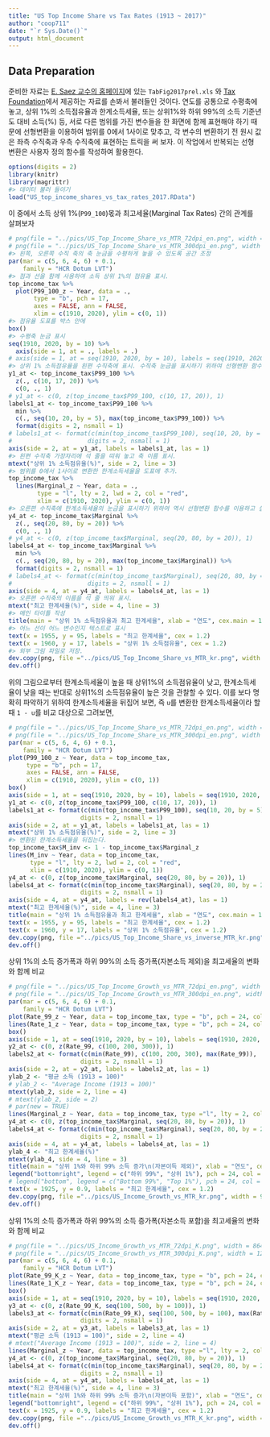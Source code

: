 ```yaml
---
title: "US Top Income Share vs Tax Rates (1913 ~ 2017)"
author: "coop711"
date: "`r Sys.Date()`"
output: html_document
---
```


## Data Preparation

준비한 자료는  [E. Saez 교수의 홈페이지](http://elsa.berkeley.edu/~saez/)에 있는 `TabFig2017prel.xls` 와 [Tax Foundation](http://taxfoundation.org/)에서 제공하는 자료를 손봐서 불러들인 것이다. 
연도를 공통으로 수평축에 놓고, 상위 1%의 소득점유율과 한계소득세율, 또는 상위1%와 하위 99%의 소득 기준년도 대비 소득(%) 등, 서로 다른 범위를 가진 변수들을 한 화면에 함께 표현해야 하기 때문에 선형변환을 이용하여 범위를 0에서 1사이로 맞추고, 각 변수의 변환하기 전 원시 값은 좌측 수직축과 우측 수직축에 표현하는 트릭을 써 보자. 이 작업에서 반복되는 선형 변환은 사용자 정의 함수를 작성하여 활용한다.

```r
options(digits = 2)
library(knitr)
library(magrittr)
#> 데이터 불러 들이기
load("US_top_income_shares_vs_tax_rates_2017.RData")
```

이 중에서 소득 상위 1%(`P99_100`)몫과 최고세율(Marginal Tax Rates) 간의 관계를 살펴보자

```r
# png(file = "../pics/US_Top_Income_Share_vs_MTR_72dpi_en.png", width = 864, height = 486)
# png(file = "../pics/US_Top_Income_Share_vs_MTR_300dpi_en.png", width = 1280, height = 720)
#> 왼쪽, 오른쪽 수직 축의 축 눈금을 수평하게 놓을 수 있도록 공간 조정
par(mar = c(5, 6, 4, 6) + 0.1,
    family = "HCR Dotum LVT")
#> 점과 선을 함께 사용하여 소득 상위 1%의 점유율 표시.
top_income_tax %>%
  plot(P99_100_z ~ Year, data = ., 
       type = "b", pch = 17, 
       axes = FALSE, ann = FALSE, 
       xlim = c(1910, 2020), ylim = c(0, 1))
#> 점유율 도표를 박스 안에
box()
#> 수평축 눈금 표시
seq(1910, 2020, by = 10) %>% 
  axis(side = 1, at = ., labels = .)
# axis(side = 1, at = seq(1910, 2020, by = 10), labels = seq(1910, 2020, by = 10))
#> 상위 1% 소득점유율을 왼편 수직축에 표시. 수직축 눈금을 표시하기 위하여 선형변환 함수를 이용하되, 실제 표시되는 눈금은 상위 1% 소득점유율의 실제 값이 표시될 수 있도록 최소값과 최대값을 범위로 하고 중간에는 10%, 17%, 20%만 나오도록 함. 
y1_at <- top_income_tax$P99_100 %>%
  z(., c(10, 17, 20)) %>%
  c(0, ., 1)
# y1_at <- c(0, z(top_income_tax$P99_100, c(10, 17, 20)), 1)
labels1_at <- top_income_tax$P99_100 %>%
  min %>%
  c(., seq(10, 20, by = 5), max(top_income_tax$P99_100)) %>%
  format(digits = 2, nsmall = 1)
# labels1_at <- format(c(min(top_income_tax$P99_100), seq(10, 20, by = 5), max(top_income_tax$P99_100)),
#                     digits = 2, nsmall = 1)
axis(side = 2, at = y1_at, labels = labels1_at, las = 1)
#> 왼편 수직축 가장자리에 석 줄을 띠워 놓고 축 이름 표시.
mtext("상위 1% 소득점유율(%)", side = 2, line = 3)
#> 범위를 0에서 1사이로 변환한 한계소득세율을 도표에 추가.
top_income_tax %>%
  lines(Marginal_z ~ Year, data = ., 
        type = "l", lty = 2, lwd = 2, col = "red", 
        xlim = c(1910, 2020), ylim = c(0, 1))
#> 오른편 수직축에 한계소득세율의 눈금을 표시하기 위하여 역시 선형변환 함수를 이용하고 실제 표시하는 눈금은 한계소득세율의 실제값 사용.
y4_at <- top_income_tax$Marginal %>%
  z(., seq(20, 80, by = 20)) %>%
  c(0, ., 1)
# y4_at <- c(0, z(top_income_tax$Marginal, seq(20, 80, by = 20)), 1)
labels4_at <- top_income_tax$Marginal %>%
  min %>%
  c(., seq(20, 80, by = 20), max(top_income_tax$Marginal)) %>%
  format(digits = 2, nsmall = 1)
# labels4_at <- format(c(min(top_income_tax$Marginal), seq(20, 80, by = 20), max(top_income_tax$Marginal)),
#                     digits = 2, nsmall = 1)
axis(side = 4, at = y4_at, labels = labels4_at, las = 1)
#> 오른편 수직축의 이름을 석 줄 띄워 표시.
mtext("최고 한계세율(%)", side = 4, line = 3)
#> 메인 타이틀 작성
title(main = "상위 1% 소득점유율과 최고 한계세율", xlab = "연도", cex.main = 1.5)
#> 어느 선이 어느 변수인지 텍스트로 표시
text(x = 1955, y = 95, labels = "최고 한계세율", cex = 1.2)
text(x = 1960, y = 17, labels = "상위 1% 소득점유율", cex = 1.2)
#> 외부 그림 파일로 저장.
dev.copy(png, file ="../pics/US_Top_Income_Share_vs_MTR_kr.png", width = 960, height = 540)
dev.off()
``` 

위의 그림으로부터 한계소득세율이 높을 때 상위1%의 소득점유율이 낮고, 한계소득세율이 낮을 때는 반대로 상위1%의 소득점유율이 높은 것을 관찰할 수 있다. 이를 보다 명확히 파악하기 위하여 한계소득세율을 뒤집어 보면, 즉 `u`를 변환한 한계소득세율이라 할 때  `1 - u`를 비교 대상으로 그려보면, 

```r
# png(file = "../pics/US_Top_Income_Share_vs_MTR_72dpi_en.png", width = 864, height = 486)
# png(file = "../pics/US_Top_Income_Share_vs_MTR_300dpi_en.png", width = 1280, height = 720)
par(mar = c(5, 6, 4, 6) + 0.1,
    family = "HCR Dotum LVT")
plot(P99_100_z ~ Year, data = top_income_tax, 
     type = "b", pch = 17, 
     axes = FALSE, ann = FALSE, 
     xlim = c(1910, 2020), ylim = c(0, 1))
box()
axis(side = 1, at = seq(1910, 2020, by = 10), labels = seq(1910, 2020, by = 10))
y1_at <- c(0, z(top_income_tax$P99_100, c(10, 17, 20)), 1)
labels1_at <- format(c(min(top_income_tax$P99_100), seq(10, 20, by = 5), max(top_income_tax$P99_100)),
                    digits = 2, nsmall = 1)
axis(side = 2, at = y1_at, labels = labels1_at, las = 1)
mtext("상위 1% 소득점유율(%)", side = 2, line = 3)
#> 변환된 한계소득세율을 뒤집는다.
top_income_tax$M_inv <- 1 - top_income_tax$Marginal_z
lines(M_inv ~ Year, data = top_income_tax, 
      type = "l", lty = 2, lwd = 2, col = "red", 
      xlim = c(1910, 2020), ylim = c(0, 1))
y4_at <- c(0, z(top_income_tax$Marginal, seq(20, 80, by = 20)), 1)
labels4_at <- format(c(min(top_income_tax$Marginal), seq(20, 80, by = 20), max(top_income_tax$Marginal)),
                    digits = 2, nsmall = 1)
axis(side = 4, at = y4_at, labels = rev(labels4_at), las = 1)
mtext("최고 한계세율(%)", side = 4, line = 3)
title(main = "상위 1% 소득점유율과 최고 한계세율", xlab = "연도", cex.main = 1.5)
text(x = 1955, y = 95, labels = "최고 한계세율", cex = 1.2)
text(x = 1960, y = 17, labels = "상위 1% 소득점유율", cex = 1.2)
dev.copy(png, file ="../pics/US_Top_Income_Share_vs_inverse_MTR_kr.png", width = 960, height = 540)
dev.off()
``` 

상위 1%의 소득 증가폭과 하위 99%의 소득 증가폭(자본소득 제외)을 최고세율의 변화와 함께 비교

```r
# png(file = "../pics/US_Top_Income_Growth_vs_MTR_72dpi_en.png", width = 864, height = 486)
# png(file = "../pics/US_Top_Income_Growth_vs_MTR_300dpi_en.png", width = 1280, height = 720)
par(mar = c(5, 6, 4, 6) + 0.1,
    family = "HCR Dotum LVT")
plot(Rate_99_z ~ Year, data = top_income_tax, type = "b", pch = 24, col = "black", bg = "black", axes = FALSE, ann = FALSE, xlim = c(1910, 2020), ylim = c(0, 1))
lines(Rate_1_z ~ Year, data = top_income_tax, type = "b", pch = 24, col = "black", bg = "white")
box()
axis(side = 1, at = seq(1910, 2020, by = 10), labels = seq(1910, 2020, by = 10))
y2_at <- c(0, z(Rate_99, c(100, 200, 300)), 1)
labels2_at <- format(c(min(Rate_99), c(100, 200, 300), max(Rate_99)),
                    digits = 2, nsmall = 1)
axis(side = 2, at = y2_at, labels = labels2_at, las = 1)
ylab_2 <- "평균 소득 (1913 = 100)"
# ylab_2 <- "Average Income (1913 = 100)"
mtext(ylab_2, side = 2, line = 4)
# mtext(ylab_2, side = 2)
# par(new = TRUE)
lines(Marginal_z ~ Year, data = top_income_tax, type ="l", lty = 2, col = "red", lwd = 2, xlim = c(1910, 2020), ylim = c(0, 1))
y4_at <- c(0, z(top_income_tax$Marginal, seq(20, 80, by = 20)), 1)
labels4_at <- format(c(min(top_income_tax$Marginal), seq(20, 80, by = 20), max(top_income_tax$Marginal)),
                    digits = 2, nsmall = 1)
axis(side = 4, at = y4_at, labels = labels4_at, las = 1)
ylab_4 <- "최고 한계세율(%)"
mtext(ylab_4, side = 4, line = 3)
title(main = "상위 1%와 하위 99% 소득 증가\n(자본이득 제외)", xlab = "연도", cex.main = 1.5)
legend("bottomright", legend = c("하위 99%", "상위 1%"), pch = 24, col = "black", pt.bg = c("black", "white"), inset = 0.05)
# legend("bottom", legend = c("Bottom 99%", "Top 1%"), pch = 24, col = "black", pt.bg = c("black", "white"))
text(x = 1925, y = 0.9, labels = "최고 한계세율", cex = 1.2)
dev.copy(png, file ="../pics/US_Income_Growth_vs_MTR_kr.png", width = 960, height = 540)
dev.off()
```

상위 1%의 소득 증가폭과 하위 99%의 소득 증가폭(자본소득 포함)을 최고세율의 변화와 함께 비교

```r
# png(file = "../pics/US_Income_Growth_vs_MTR_72dpi_K.png", width = 864, height = 486)
# png(file = "../pics/US_Income_Growth_vs_MTR_300dpi_K.png", width = 1280, height = 720)
par(mar = c(5, 6, 4, 6) + 0.1,
    family = "HCR Dotum LVT")
plot(Rate_99_K_z ~ Year, data = top_income_tax, type = "b", pch = 24, col = "black", bg = "black", axes = FALSE, ann = FALSE, xlim = c(1910, 2020), ylim = c(0, 1))
lines(Rate_1_K_z ~ Year, data = top_income_tax, type = "b", pch = 24, col = "black", bg = "white")
box()
axis(side = 1, at = seq(1910, 2020, by = 10), labels = seq(1910, 2020, by = 10))
y3_at <- c(0, z(Rate_99_K, seq(100, 500, by = 100)), 1)
labels3_at <- format(c(min(Rate_99_K), seq(100, 500, by = 100), max(Rate_99_K)),
                    digits = 2, nsmall = 1)
axis(side = 2, at = y3_at, labels = labels3_at, las = 1)
mtext("평균 소득 (1913 = 100)", side = 2, line = 4)
# mtext("Average Income (1913 = 100)", side = 2, line = 4)
lines(Marginal_z ~ Year, data = top_income_tax, type ="l", lty = 2, col = "red", lwd = 2, xlim = c(1910, 2020), ylim = c(0, 1))
y4_at <- c(0, z(top_income_tax$Marginal, seq(20, 80, by = 20)), 1)
labels4_at <- format(c(min(top_income_tax$Marginal), seq(20, 80, by = 20), max(top_income_tax$Marginal)),
                    digits = 2, nsmall = 1)
axis(side = 4, at = y4_at, labels = labels4_at, las = 1)
mtext("최고 한계세율(%)", side = 4, line = 3)
title(main = "상위 1%와 하위 99% 소득 증가\n(자본이득 포함)", xlab = "연도", cex.main = 1.5)
legend("bottomright", legend = c("하위 99%", "상위 1%"), pch = 24, col = "black", pt.bg = c("black", "white"), inset = 0.05)
text(x = 1925, y = 0.9, labels = "최고 한계세율", cex = 1.2)
dev.copy(png, file ="../pics/US_Income_Growth_vs_MTR_K_kr.png", width = 960, height = 540)
dev.off()
```

<!--## 뒷 정리

```r
# save.image(file = "US_top_income_shares_vs_tax_rates_2017.RData")
```
-->

